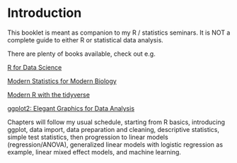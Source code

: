 # Introduction

This booklet is meant as companion to my R / statistics seminars. It is NOT a complete guide to either R or statistical data analysis.

There are plenty of books available, check out e.g.

[R for Data Science](https://r4ds.hadley.nz/ "R for Data Science"){target="_blank"}

[Modern Statistics for Modern Biology](https://www.huber.embl.de/msmb/){target="_blank"}

[Modern R with the tidyverse](http://modern-rstats.eu/){target="_blank"}

[ggplot2: Elegant Graphics for Data Analysis](https://ggplot2-book.org/){target="_blank"}

Chapters will follow my usual schedule, starting from R basics, introducing ggplot, data import, data preparation and cleaning, descriptive statistics, simple test statistics, then progression to linear models (regression/ANOVA), generalized linear models with logistic regression as example, linear mixed effect models, and machine learning.

